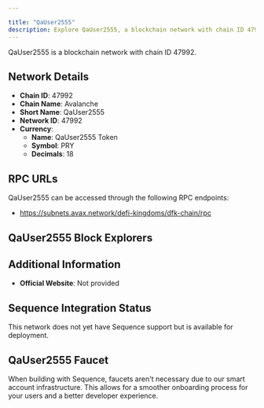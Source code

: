 ```yaml
---

title: "QaUser2555"
description: Explore QaUser2555, a blockchain network with chain ID 47992. Learn about its native currency, QaUser2555 Token, and how to interact with the network.
---
```




QaUser2555 is a blockchain network with chain ID 47992.

## Network Details

- **Chain ID**: 47992
- **Chain Name**: Avalanche
- **Short Name**: QaUser2555
- **Network ID**: 47992
- **Currency**: 
  - **Name**: QaUser2555 Token
  - **Symbol**: PRY
  - **Decimals**: 18

## RPC URLs

QaUser2555 can be accessed through the following RPC endpoints:

- https://subnets.avax.network/defi-kingdoms/dfk-chain/rpc

## QaUser2555 Block Explorers



## Additional Information

- **Official Website**: Not provided

## Sequence Integration Status

This network does not yet have Sequence support but is available for deployment.

## QaUser2555 Faucet

When building with Sequence, faucets aren't necessary due to our smart account infrastructure. This allows for a smoother onboarding process for your users and a better developer experience.
